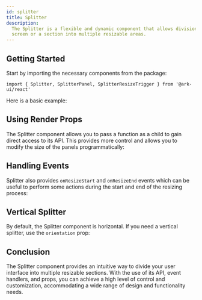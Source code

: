 ```yaml
---
id: splitter
title: Splitter
description:
  The Splitter is a flexible and dynamic component that allows division of the
  screen or a section into multiple resizable areas.
---
```



## Getting Started

Start by importing the necessary components from the package:

```tsx
import { Splitter, SplitterPanel, SplitterResizeTrigger } from '@ark-ui/react'
```

Here is a basic example:

<Story id="Basic" />

## Using Render Props

The Splitter component allows you to pass a function as a child to gain direct
access to its API. This provides more control and allows you to modify the size
of the panels programmatically:

<Story id="RenderProp" />

## Handling Events

Splitter also provides `onResizeStart` and `onResizeEnd` events which can be
useful to perform some actions during the start and end of the resizing process:

<Story id="Events" />

## Vertical Splitter

By default, the Splitter component is horizontal. If you need a vertical
splitter, use the `orientation` prop:

<Story id="Vertical" />

## Conclusion

The Splitter component provides an intuitive way to divide your user interface
into multiple resizable sections. With the use of its API, event handlers, and
props, you can achieve a high level of control and customization, accommodating
a wide range of design and functionality needs.
